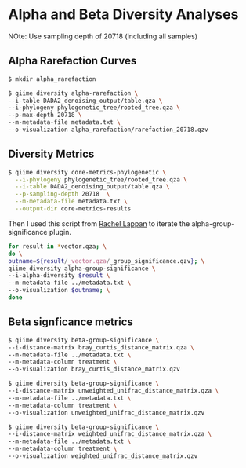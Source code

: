 # Alpha and Beta Diversity Analyses

NOte: Use sampling depth of 20718 (including all samples)

## Alpha Rarefaction Curves

```bash
$ mkdir alpha_rarefaction

$ qiime diversity alpha-rarefaction \
--i-table DADA2_denoising_output/table.qza \
--i-phylogeny phylogenetic_tree/rooted_tree.qza \
--p-max-depth 20718 \
--m-metadata-file metadata.txt \
--o-visualization alpha_rarefaction/rarefaction_20718.qzv
```

## Diversity Metrics

```bash
$ qiime diversity core-metrics-phylogenetic \
  --i-phylogeny phylogenetic_tree/rooted_tree.qza \
  --i-table DADA2_denoising_output/table.qza \
  --p-sampling-depth 20718  \
  --m-metadata-file metadata.txt \
  --output-dir core-metrics-results
```

Then I used this script from [Rachel Lappan](https://rachaellappan.github.io/VL-QIIME2-analysis/alpha-and-beta-diversity.html) to iterate the alpha-group-significance plugin.

```bash
for result in *vector.qza; \
do \
outname=${result/_vector.qza/_group_significance.qzv}; \
qiime diversity alpha-group-significance \
--i-alpha-diversity $result \
--m-metadata-file ../metadata.txt \
--o-visualization $outname; \
done
```

## Beta signficance metrics

```bash
$ qiime diversity beta-group-significance \
--i-distance-matrix bray_curtis_distance_matrix.qza \
--m-metadata-file ../metadata.txt \
--m-metadata-column treatment \
--o-visualization bray_curtis_distance_matrix.qzv

$ qiime diversity beta-group-significance \
--i-distance-matrix unweighted_unifrac_distance_matrix.qza \
--m-metadata-file ../metadata.txt \
--m-metadata-column treatment \
--o-visualization unweighted_unifrac_distance_matrix.qzv

$ qiime diversity beta-group-significance \
--i-distance-matrix weighted_unifrac_distance_matrix.qza \
--m-metadata-file ../metadata.txt \
--m-metadata-column treatment \
--o-visualization weighted_unifrac_distance_matrix.qzv
```
